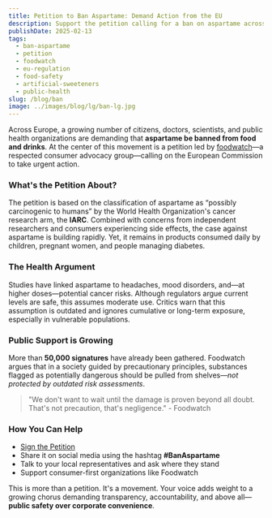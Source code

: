 ```yaml
---
title: Petition to Ban Aspartame: Demand Action from the EU
description: Support the petition calling for a ban on aspartame across the EU. Learn the science, public health arguments, and how you can help.
publishDate: 2025-02-13
tags:
  - ban-aspartame
  - petition
  - foodwatch
  - eu-regulation
  - food-safety
  - artificial-sweeteners
  - public-health
slug: /blog/ban
image: ../images/blog/lg/ban-lg.jpg
---
```


Across Europe, a growing number of citizens, doctors, scientists, and public health organizations are demanding that **aspartame be banned from food and drinks**. At the center of this movement is a petition led by [foodwatch](https://www.foodwatch.org/en/no-to-aspartame-in-our-food-and-drinks)—a respected consumer advocacy group—calling on the European Commission to take urgent action.

### What's the Petition About?

The petition is based on the classification of aspartame as “possibly carcinogenic to humans” by the World Health Organization's cancer research arm, the **IARC**. Combined with concerns from independent researchers and consumers experiencing side effects, the case against aspartame is building rapidly. Yet, it remains in products consumed daily by children, pregnant women, and people managing diabetes.

### The Health Argument

Studies have linked aspartame to headaches, mood disorders, and—at higher doses—potential cancer risks. Although regulators argue current levels are safe, this assumes moderate use. Critics warn that this assumption is outdated and ignores cumulative or long-term exposure, especially in vulnerable populations.

### Public Support is Growing

More than **50,000 signatures** have already been gathered. Foodwatch argues that in a society guided by precautionary principles, substances flagged as potentially dangerous should be pulled from shelves—_not protected by outdated risk assessments_.

> "We don't want to wait until the damage is proven beyond all doubt. That's not precaution, that's negligence." - Foodwatch

### How You Can Help

*   [Sign the Petition](https://www.foodwatch.org/en/no-to-aspartame-in-our-food-and-drinks)
*   Share it on social media using the hashtag **#BanAspartame**
*   Talk to your local representatives and ask where they stand
*   Support consumer-first organizations like Foodwatch

This is more than a petition. It's a movement. Your voice adds weight to a growing chorus demanding transparency, accountability, and above all—**public safety over corporate convenience**.
